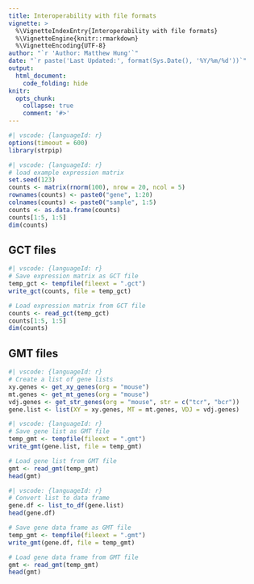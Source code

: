 ```yaml
---
title: Interoperability with file formats
vignette: >
  %\VignetteIndexEntry{Interoperability with file formats}
  %\VignetteEngine{knitr::rmarkdown}
  %\VignetteEncoding{UTF-8}
author: "`r 'Author: Matthew Hung'`"
date: "`r paste('Last Updated:', format(Sys.Date(), '%Y/%m/%d'))`"
output:
  html_document:
    code_folding: hide
knitr:
  opts_chunk:
    collapse: true
    comment: '#>'
---
```


```r
#| vscode: {languageId: r}
options(timeout = 600)
library(strpip)
```


```r
#| vscode: {languageId: r}
# load example expression matrix
set.seed(123)
counts <- matrix(rnorm(100), nrow = 20, ncol = 5)
rownames(counts) <- paste0("gene", 1:20)
colnames(counts) <- paste0("sample", 1:5)
counts <- as.data.frame(counts)
counts[1:5, 1:5]
dim(counts)
```

## GCT files

```r
#| vscode: {languageId: r}
# Save expression matrix as GCT file
temp_gct <- tempfile(fileext = ".gct")
write_gct(counts, file = temp_gct)

# Load expression matrix from GCT file
counts <- read_gct(temp_gct)
counts[1:5, 1:5]
dim(counts)
```


## GMT files

```r
#| vscode: {languageId: r}
# Create a list of gene lists
xy.genes <- get_xy_genes(org = "mouse")
mt.genes <- get_mt_genes(org = "mouse")
vdj.genes <- get_str_genes(org = "mouse", str = c("tcr", "bcr"))
gene.list <- list(XY = xy.genes, MT = mt.genes, VDJ = vdj.genes)
```

```r
#| vscode: {languageId: r}
# Save gene list as GMT file
temp_gmt <- tempfile(fileext = ".gmt")
write_gmt(gene.list, file = temp_gmt)

# Load gene list from GMT file  
gmt <- read_gmt(temp_gmt)
head(gmt)
```


```r
#| vscode: {languageId: r}
# Convert list to data frame
gene.df <- list_to_df(gene.list)
head(gene.df)

# Save gene data frame as GMT file
temp_gmt <- tempfile(fileext = ".gmt")
write_gmt(gene.df, file = temp_gmt)

# Load gene data frame from GMT file  
gmt <- read_gmt(temp_gmt)
head(gmt)
```

